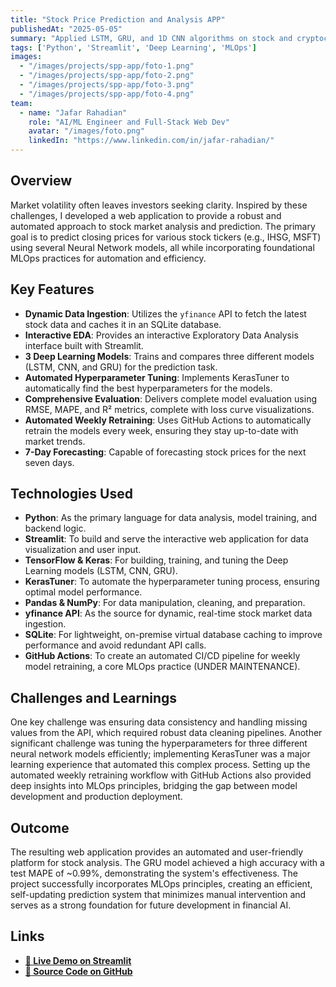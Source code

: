 ```yaml
---
title: "Stock Price Prediction and Analysis APP"
publishedAt: "2025-05-05"
summary: "Applied LSTM, GRU, and 1D CNN algorithms on stock and cryptocurrency data to predict prices."
tags: ['Python', 'Streamlit', 'Deep Learning', 'MLOps']
images:
  - "/images/projects/spp-app/foto-1.png"
  - "/images/projects/spp-app/foto-2.png"
  - "/images/projects/spp-app/foto-3.png"
  - "/images/projects/spp-app/foto-4.png"
team:
  - name: "Jafar Rahadian"
    role: "AI/ML Engineer and Full-Stack Web Dev"
    avatar: "/images/foto.png"
    linkedIn: "https://www.linkedin.com/in/jafar-rahadian/"
---
```


## Overview

Market volatility often leaves investors seeking clarity. Inspired by these challenges, I developed a web application to provide a robust and automated approach to stock market analysis and prediction.
The primary goal is to predict closing prices for various stock tickers (e.g., IHSG, MSFT) using several Neural Network models, all while incorporating foundational MLOps practices for automation and efficiency.

## Key Features

* **Dynamic Data Ingestion**: Utilizes the `yfinance` API to fetch the latest stock data and caches it in an SQLite database.
* **Interactive EDA**: Provides an interactive Exploratory Data Analysis interface built with Streamlit.
* **3 Deep Learning Models**: Trains and compares three different models (LSTM, CNN, and GRU) for the prediction task.
* **Automated Hyperparameter Tuning**: Implements KerasTuner to automatically find the best hyperparameters for the models.
* **Comprehensive Evaluation**: Delivers complete model evaluation using RMSE, MAPE, and R² metrics, complete with loss curve visualizations.
* **Automated Weekly Retraining**: Uses GitHub Actions to automatically retrain the models every week, ensuring they stay up-to-date with market trends.
* **7-Day Forecasting**: Capable of forecasting stock prices for the next seven days.

## Technologies Used

-   **Python**: As the primary language for data analysis, model training, and backend logic.
-   **Streamlit**: To build and serve the interactive web application for data visualization and user input.
-   **TensorFlow & Keras**: For building, training, and tuning the Deep Learning models (LSTM, CNN, GRU).
-   **KerasTuner**: To automate the hyperparameter tuning process, ensuring optimal model performance.
-   **Pandas & NumPy**: For data manipulation, cleaning, and preparation.
-   **yfinance API**: As the source for dynamic, real-time stock market data ingestion.
-   **SQLite**: For lightweight, on-premise virtual database caching to improve performance and avoid redundant API calls.
-   **GitHub Actions**: To create an automated CI/CD pipeline for weekly model retraining, a core MLOps practice (UNDER MAINTENANCE).

## Challenges and Learnings

One key challenge was ensuring data consistency and handling missing values from the API, which required robust data cleaning pipelines. Another significant challenge was tuning the hyperparameters for three different neural network models efficiently; implementing KerasTuner was a major learning experience that automated this complex process. Setting up the automated weekly retraining workflow with GitHub Actions also provided deep insights into MLOps principles, bridging the gap between model development and production deployment.

## Outcome

The resulting web application provides an automated and user-friendly platform for stock analysis. The GRU model achieved a high accuracy with a test MAPE of ~0.99%, demonstrating the system's effectiveness. The project successfully incorporates MLOps principles, creating an efficient, self-updating prediction system that minimizes manual intervention and serves as a strong foundation for future development in financial AI.

## Links

* **[🔗 Live Demo on Streamlit](https://prediksisahamjafarrahadian.streamlit.app)**
* **[📂 Source Code on GitHub](https://github.com/curzedb/prediksisaham_jafarrahadian)**